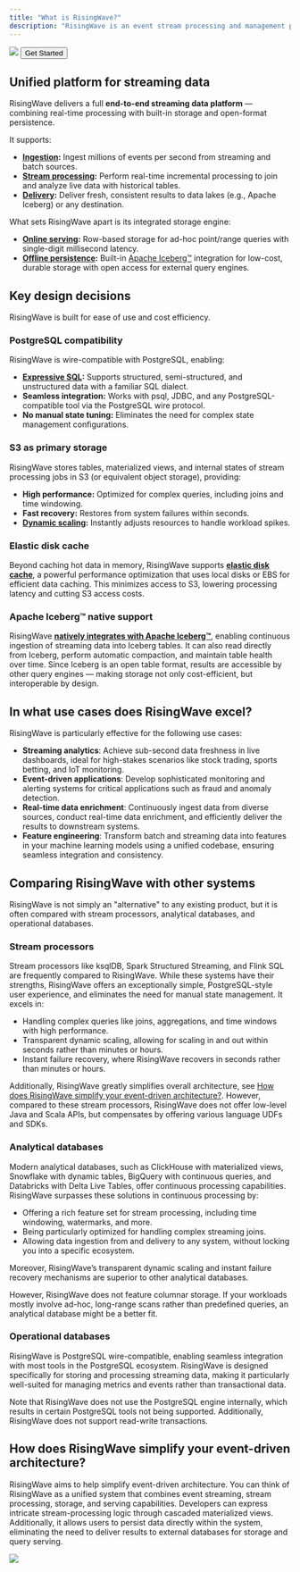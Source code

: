 ```yaml
---
title: "What is RisingWave?"
description: "RisingWave is an event stream processing and management platform. It offers an unified experience for real-time data ingestion, stream processing, data persistence, and low-latency serving."
---
```


<Frame>
  <img src="/images/current/intro/architecture_20250127.png"/>
</Frame>

<Button href="/docs/current/get-started">
Get Started
</Button>
<br/>

## Unified platform for streaming data

RisingWave delivers a full **end-to-end streaming data platform** — combining real-time processing with built-in storage and open-format persistence.

It supports:

* **[Ingestion](/ingestion/overview):** Ingest millions of events per second from streaming and batch sources.
* **[Stream processing](/processing/overview):** Perform real-time incremental processing to join and analyze live data with historical tables.
* **[Delivery](/delivery/overview):** Deliver fresh, consistent results to data lakes (e.g., Apache Iceberg) or any destination.

What sets RisingWave apart is its integrated storage engine:

* **[Online serving](/serve/overview):** Row-based storage for ad-hoc point/range queries with single-digit millisecond latency.
* **[Offline persistence](/store/overview):** Built-in [Apache Iceberg™](https://iceberg.apache.org/) integration for low-cost, durable storage with open access for external query engines.

## Key design decisions  

RisingWave is built for ease of use and cost efficiency.  

### PostgreSQL compatibility  

RisingWave is wire-compatible with PostgreSQL, enabling:  
- **[Expressive SQL](/sql/overview):** Supports structured, semi-structured, and unstructured data with a familiar SQL dialect.  
- **Seamless integration:** Works with psql, JDBC, and any PostgreSQL-compatible tool via the PostgreSQL wire protocol.  
- **No manual state tuning:** Eliminates the need for complex state management configurations.  

### S3 as primary storage  

RisingWave stores tables, materialized views, and internal states of stream processing jobs in S3 (or equivalent object storage), providing:  
- **High performance:** Optimized for complex queries, including joins and time windowing.  
- **Fast recovery:** Restores from system failures within seconds.  
- **[Dynamic scaling](/deploy/k8s-cluster-scaling):** Instantly adjusts resources to handle workload spikes.  

### Elastic disk cache

Beyond caching hot data in memory, RisingWave supports [**elastic disk cache**](/deploy/disk-cache), a powerful performance optimization that uses local disks or EBS for efficient data caching. This minimizes access to S3, lowering processing latency and cutting S3 access costs.

### Apache Iceberg™ native support

RisingWave [**natively integrates with Apache Iceberg™**](/iceberg/overview), enabling continuous ingestion of streaming data into Iceberg tables. It can also read directly from Iceberg, perform automatic compaction, and maintain table health over time. Since Iceberg is an open table format, results are accessible by other query engines — making storage not only cost-efficient, but interoperable by design.

## In what use cases does RisingWave excel?

RisingWave is particularly effective for the following use cases:

* **Streaming analytics**: Achieve sub-second data freshness in live dashboards, ideal for high-stakes scenarios like stock trading, sports betting, and IoT monitoring.
* **Event-driven applications**: Develop sophisticated monitoring and alerting systems for critical applications such as fraud and anomaly detection.
* **Real-time data enrichment**: Continuously ingest data from diverse sources, conduct real-time data enrichment, and efficiently deliver the results to downstream systems.
* **Feature engineering**: Transform batch and streaming data into features in your machine learning models using a unified codebase, ensuring seamless integration and consistency.

## Comparing RisingWave with other systems

RisingWave is not simply an "alternative" to any existing product, but it is often compared with stream processors, analytical databases, and operational databases.

### Stream processors

Stream processors like ksqlDB, Spark Structured Streaming, and Flink SQL are frequently compared to RisingWave. While these systems have their strengths, RisingWave offers an exceptionally simple, PostgreSQL-style user experience, and eliminates the need for manual state management. It excels in:

* Handling complex queries like joins, aggregations, and time windows with high performance.
* Transparent dynamic scaling, allowing for scaling in and out within seconds rather than minutes or hours.
* Instant failure recovery, where RisingWave recovers in seconds rather than minutes or hours.

Additionally, RisingWave greatly simplifies overall architecture, see [How does RisingWave simplify your event-driven architecture?](#how-does-risingwave-simplify-your-event-driven-architecture). However, compared to these stream processors, RisingWave does not offer low-level Java and Scala APIs, but compensates by offering various language UDFs and SDKs.

### Analytical databases

Modern analytical databases, such as ClickHouse with materialized views, Snowflake with dynamic tables, BigQuery with continuous queries, and Databricks with Delta Live Tables, offer continuous processing capabilities. RisingWave surpasses these solutions in continuous processing by:

* Offering a rich feature set for stream processing, including time windowing, watermarks, and more.
* Being particularly optimized for handling complex streaming joins.
* Allowing data ingestion from and delivery to any system, without locking you into a specific ecosystem.

Moreover, RisingWave’s transparent dynamic scaling and instant failure recovery mechanisms are superior to other analytical databases.

However, RisingWave does not feature columnar storage. If your workloads mostly involve ad-hoc, long-range scans rather than predefined queries, an analytical database might be a better fit.

### Operational databases

RisingWave is PostgreSQL wire-compatible, enabling seamless integration with most tools in the PostgreSQL ecosystem. RisingWave is designed specifically for storing and processing streaming data, making it particularly well-suited for managing metrics and events rather than transactional data.

Note that RisingWave does not use the PostgreSQL engine internally, which results in certain PostgreSQL tools not being supported. Additionally, RisingWave does not support read-write transactions.

## How does RisingWave simplify your event-driven architecture?

RisingWave aims to help simplify event-driven architecture. You can think of RisingWave as a unified system that combines event streaming, stream processing, storage, and serving capabilities. Developers can express intricate stream-processing logic through cascaded materialized views. Additionally, it allows users to persist data directly within the system, eliminating the need to deliver results to external databases for storage and query serving.

<Frame>
  <img src="/images/current/intro/stream_processing_with_and_without_rw.jpeg"/>
</Frame>
<br/>
<CardGroup>
  <Card title="See the architecture" icon="sitemap" iconType= "solid" href="/reference/architecture" horizontal/>
  <Card title="Access the source code" icon="code" iconType= "solid" href="https://github.com/risingwavelabs/risingwave" horizontal/>
</CardGroup>





